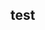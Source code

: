 ## test
\dontrun{
mt <- reticulate::import("miditapyr")
mido <- reticulate::import("mido")
mid_file_str <- system.file("extdata", "test_midi_file.mid", package = "pyramidi")
mido_mid_file <- mido$MidiFile(mid_file_str)
dfc <- mt$midi_to_df(mido_mid_file)
ticks_per_beat = mido_mid_file$ticks_per_beat
df <- dfc %>%
  mt$tidy_df()
}
